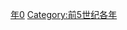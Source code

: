 {{Catnav|頁面分類|历史|歷史時代|年|前5世纪各年}}
{{Commons category|420 BC}}

[[Category:前420年代|年0]]
[[Category:前5世纪各年|Category:前5世纪各年]]